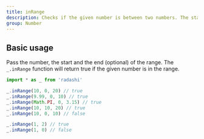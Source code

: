 ```yaml
---
title: inRange
description: Checks if the given number is between two numbers. The starting number is inclusive. The ending number is exclusive. The start and the end of the range can be ascending OR descending order. If end is not specified, it's set to start value. And start is set to 0.
group: Number
---
```


## Basic usage

Pass the number, the start and the end (optional) of the range. The `_.inRange` function will return true if the given number is in the range.

```ts
import * as _ from 'radashi'

_.inRange(10, 0, 20) // true
_.inRange(9.99, 0, 10) // true
_.inRange(Math.PI, 0, 3.15) // true
_.inRange(10, 10, 20) // true
_.inRange(10, 0, 10) // false

_.inRange(1, 2) // true
_.inRange(1, 0) // false
```

